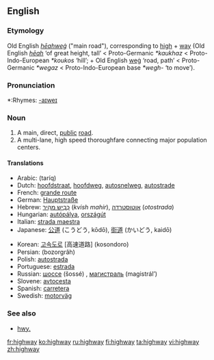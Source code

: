 ==English==
===Etymology===
Old English ''[[heahweg|hēahweġ]]'' ("main road"), corresponding to [[high]] + [[way]] (Old English ''[[heah|hēah]]'' ‘of great height, tall’ < Proto-Germanic ''*kaukhaz'' < Proto-Indo-European ''*koukos'' ‘hill’; + Old English [[weg#Old English|weġ]] ‘road, path’ < Proto-Germanic ''*wegaz'' < Proto-Indo-European base ''*wegh-'' ‘to move’).

===Pronunciation===
{{IPA|/ˈhaɪweɪ/}}
*:Rhymes: [[Rhymes:English:-aɪweɪ|-aɪweɪ]]

===Noun===
{{en-noun}}

# A main, direct, [[public]] [[road]].
# A multi-lane, high speed thoroughfare connecting major population centers.

====Translations====
{{top}}
*Arabic: {{ARchar|[[طريق]]}} (taríq) {{m}}
*Dutch: [[hoofdstraat]], [[hoofdweg]], [[autosnelweg]], [[autostrade]]
*French: [[grande route]] {{f}}
*German: [[Hauptstraße]] {{f}}
*Hebrew: [[כְּבִיש מַהִיר]] (''kvish mahir''), [[אוטוסטרדה]] (''otostrada'')
*Hungarian: [[autópálya]], [[országút]]
*Italian: [[strada maestra]] {{f}}
*Japanese: [[公道]] (こうどう, kōdō), [[街道]] (かいどう, kaidō)
{{mid}}
*Korean: [[고속도로]] [高速道路] (kosondoro)
*Persian: {{FAchar|[[بزرگراه]]}} (bozorgrâh)
*Polish: [[autostrada]] {{f}}
*Portuguese: [[estrada]] {{f}}
*Russian: [[шоссе]] (šossé) {{n}}, [[магистраль]] (magistrál’) {{f}}
*Slovene: [[avtocesta]] {{f}}
*Spanish: [[carretera]] {{f}}
*Swedish: [[motorväg]] {{c}}
{{bottom}}

===See also===
*[[hwy.]]

[[fr:highway]]
[[ko:highway]]
[[ru:highway]]
[[fi:highway]]
[[ta:highway]]
[[vi:highway]]
[[zh:highway]]